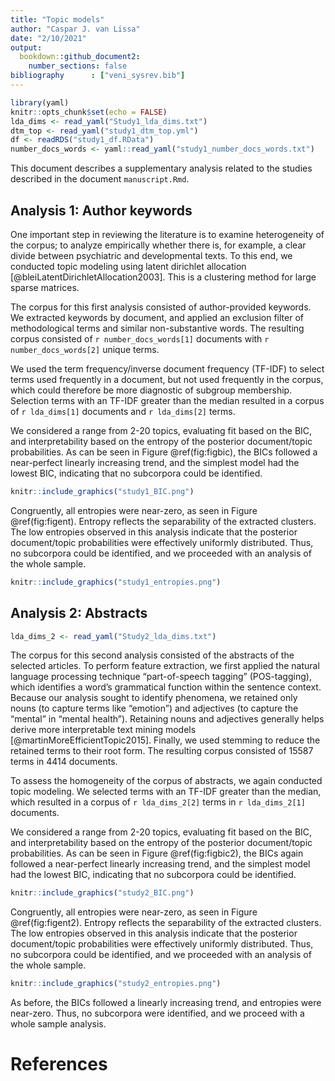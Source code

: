 ```yaml
---
title: "Topic models"
author: "Caspar J. van Lissa"
date: "2/10/2021"
output:
  bookdown::github_document2:
    number_sections: false
bibliography      : ["veni_sysrev.bib"]
---
```


```r
library(yaml)
knitr::opts_chunk$set(echo = FALSE)
lda_dims <- read_yaml("Study1_lda_dims.txt")
dtm_top <- read_yaml("study1_dtm_top.yml")
df <- readRDS("study1_df.RData")
number_docs_words <- yaml::read_yaml("study1_number_docs_words.txt")
```

This document describes a supplementary analysis related to the studies
described in the document `manuscript.Rmd`.

## Analysis 1: Author keywords

One important step in reviewing the literature is to examine heterogeneity of the corpus;
to analyze empirically whether there is, for example, a clear divide between psychiatric and developmental texts.
To this end, we conducted topic modeling using latent dirichlet allocation [@bleiLatentDirichletAllocation2003].
This is a clustering method for large sparse matrices.

The corpus for this first analysis consisted of author-provided keywords.
We extracted keywords by document, and applied an exclusion filter of methodological terms and similar non-substantive words.
The resulting corpus consisted of `r number_docs_words[1]` documents with `r number_docs_words[2]` unique terms.

We used the term frequency/inverse document frequency (TF-IDF) to select terms
used frequently in a document, but not used frequently in the corpus,
which could therefore be more diagnostic of subgroup membership.
Selection terms with an TF-IDF greater than the median resulted in a corpus of `r lda_dims[1]` documents and `r lda_dims[2]` terms.

We considered a range from 2-20 topics, evaluating fit based on the BIC, and interpretability based on the entropy of the posterior document/topic probabilities.
As can be seen in Figure \@ref(fig:figbic), the BICs followed a near-perfect linearly increasing trend, and the simplest model had the lowest BIC, indicating that no subcorpora could be identified.

```r
knitr::include_graphics("study1_BIC.png")
```
Congruently, all entropies were near-zero, as seen in Figure \@ref(fig:figent). 
Entropy reflects the separability of the extracted clusters.
The low entropies observed in this analysis indicate that the posterior document/topic probabilities were effectively uniformly distributed.
Thus, no subcorpora could be identified,
and we proceeded with an analysis of the whole sample.

```r
knitr::include_graphics("study1_entropies.png")
```

## Analysis 2: Abstracts

```r
lda_dims_2 <- read_yaml("Study2_lda_dims.txt")
```
The corpus for this second analysis consisted of the abstracts of the selected articles.
To perform feature extraction,
we first applied the natural language processing technique "part-of-speech tagging" (POS-tagging), which identifies a word's grammatical function within the sentence context.
Because our analysis sought to identify phenomena,
we retained only nouns (to capture terms like "emotion") and adjectives (to capture the "mental" in "mental health").
Retaining nouns and adjectives generally helps derive more interpretable text mining models [@martinMoreEfficientTopic2015].
Finally, we used stemming to reduce the retained terms to their root form.
The resulting corpus consisted of 15587 terms in 4414 documents.

To assess the homogeneity of the corpus of abstracts,
we again conducted topic modeling.
We selected terms with an TF-IDF greater than the median, which resulted in a corpus of `r lda_dims_2[2]` terms in `r lda_dims_2[1]` documents.

We considered a range from 2-20 topics, evaluating fit based on the BIC, and interpretability based on the entropy of the posterior document/topic probabilities.
As can be seen in Figure \@ref(fig:figbic2), the BICs again followed a near-perfect linearly increasing trend, and the simplest model had the lowest BIC, indicating that no subcorpora could be identified.

```r
knitr::include_graphics("study2_BIC.png")
```

Congruently, all entropies were near-zero, as seen in Figure \@ref(fig:figent2). 
Entropy reflects the separability of the extracted clusters.
The low entropies observed in this analysis indicate that the posterior document/topic probabilities were effectively uniformly distributed.
Thus, no subcorpora could be identified,
and we proceeded with an analysis of the whole sample.

```r
knitr::include_graphics("study2_entropies.png")
```

As before, the BICs followed a linearly increasing trend, and entropies were near-zero.
Thus, no subcorpora were identified,
and we proceed with a whole sample analysis.

# References
